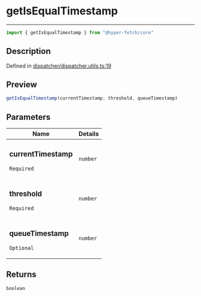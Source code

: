 

# getIsEqualTimestamp

<div class="api-docs__separator" data-reactroot="">

---

</div><div class="api-docs__import" data-reactroot="">

```ts
import { getIsEqualTimestamp } from "@hyper-fetch/core"
```

</div><div class="api-docs__section">

## Description

</div><div class="api-docs__description"><span class="api-docs__do-not-parse">



</span></div><p class="api-docs__definition">

Defined in [dispatcher/dispatcher.utils.ts:19](https://github.com/BetterTyped/hyper-fetch/blob/3f01c37e/packages/core/src/dispatcher/dispatcher.utils.ts#L19)

</p><div class="api-docs__section">

## Preview

</div><div class="api-docs__preview fn">

```ts
getIsEqualTimestamp(currentTimestamp, threshold, queueTimestamp)
```

</div><div class="api-docs__section">

## Parameters

</div><div class="api-docs__parameters"><table><thead><tr><th>Name</th><th>Details</th></tr></thead><tbody><tr param-data="currentTimestamp"><td class="api-docs__param-name required">

### currentTimestamp 

`Required`

</td><td class="api-docs__param-type">

`number`

</td></tr><tr param-data="threshold"><td class="api-docs__param-name required">

### threshold 

`Required`

</td><td class="api-docs__param-type">

`number`

</td></tr><tr param-data="queueTimestamp"><td class="api-docs__param-name optional">

### queueTimestamp 

`Optional`

</td><td class="api-docs__param-type">

`number`

</td></tr></tbody></table></div><div class="api-docs__section">

## Returns

</div><div class="api-docs__returns">

```ts
boolean
```

</div>